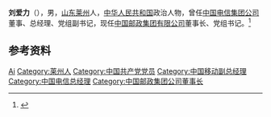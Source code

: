 {{Distinguish2|第七、八届全国人大代表刘爱力}}

'''刘爱力'''（{{bd|1963年|}}），男，[[山东|山东]][[莱州|莱州]]人，[[中华人民共和国|中华人民共和国]]政治人物，曾任[[中国电信集团公司|中国电信集团公司]]董事、总经理、党组副书记，现任[[中国邮政集团有限公司|中国邮政集团有限公司]]董事长、党组书记。<ref>{{Cite web|title=中移动副总经理刘爱力任中国电信总经理(图/简历)|url=http://www.ce.cn/xwzx/gnsz/gdxw/201709/18/t20170918_26081706.shtml|accessdate=2021-02-10|work=中国经济网|archive-date=2017-09-18|archive-url=https://web.archive.org/web/20170918170532/http://ce.cn/xwzx/gnsz/gdxw/201709/18/t20170918_26081706.shtml|dead-url=no}}</ref>

== 参考资料 ==
{{reflist}}

{{Authority control}}
{{DEFAULTSORT:Liu刘}}
[[Category:刘姓|Ai]]
[[Category:莱州人|Category:莱州人]]
[[Category:中国共产党党员|Category:中国共产党党员]]
[[Category:中国移动副总经理|Category:中国移动副总经理]]
[[Category:中国电信总经理|Category:中国电信总经理]]
[[Category:中国邮政集团公司董事长|Category:中国邮政集团公司董事长]]

{{中国人物小作品}}